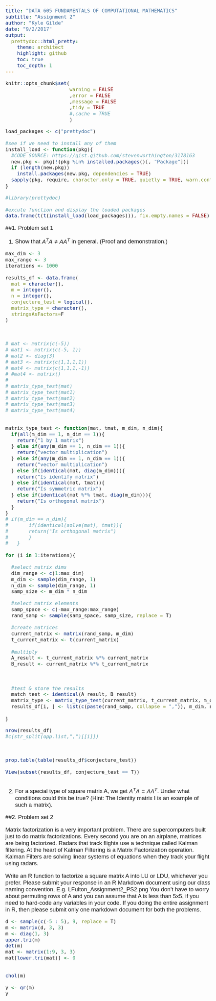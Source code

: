 ```yaml
---
title: "DATA 605 FUNDAMENTALS OF COMPUTATIONAL MATHEMATICS" 
subtitle: "Assignment 2"
author: "Kyle Gilde"
date: "9/2/2017"
output: 
  prettydoc::html_pretty:
    theme: architect
    highlight: github
    toc: true
    toc_depth: 1
---
```

<style type="text/css">
body{
  font-family: Helvetica;
  font-size: 14pt;
}
</style>
<body>
```r
knitr::opts_chunk$set(
                      warning = FALSE
                      ,error = FALSE
                      ,message = FALSE
                      ,tidy = TRUE
                      #,cache = TRUE
                      )
```


```r
load_packages <- c("prettydoc")

#see if we need to install any of them
install_load <- function(pkg){
  #CODE SOURCE: https://gist.github.com/stevenworthington/3178163
  new.pkg <- pkg[!(pkg %in% installed.packages()[, "Package"])]
  if (length(new.pkg)) 
    install.packages(new.pkg, dependencies = TRUE)
  sapply(pkg, require, character.only = TRUE, quietly = TRUE, warn.conflicts = FALSE)
}

#library(prettydoc)

#excute function and display the loaded packages
data.frame(t(t(install_load(load_packages))), fix.empty.names = FALSE)
```

##1. Problem set 1

(1) Show that $A^TA \neq AA^T$ in general. (Proof and demonstration.)

```r

max_dim <- 3
max_range <- 3
iterations <- 1000

results_df <- data.frame(
  mat = character(), 
  m = integer(),
  n = integer(),
  conjecture_test = logical(),
  matrix_type = character(), 
  stringsAsFactors=F
)



# mat <- matrix(c(-5))
# mat1 <- matrix(c(-5, 1))
# mat2 <- diag(3)
# mat3 <- matrix(c(1,1,1,1))
# mat4 <- matrix(c(1,1,1,-1))
# #mat4 <- matrix()
# 
# matrix_type_test(mat)
# matrix_type_test(mat1)
# matrix_type_test(mat2)
# matrix_type_test(mat3)
# matrix_type_test(mat4)


matrix_type_test <- function(mat, tmat, m_dim, n_dim){
  if(all(m_dim == 1, n_dim == 1)){
    return("1 by 1 matrix")
  } else if(any(m_dim == 1, n_dim == 1)){
    return("vector multiplication")
  } else if(any(m_dim == 1, n_dim == 1)){
    return("vector multiplication")
  } else if(identical(mat, diag(m_dim))){
    return("Is identify matrix")
  } else if(identical(mat, tmat)){
    return("Is symmetric matrix")
  } else if(identical(mat %*% tmat, diag(m_dim))){
    return("Is orthogonal matrix")
  }
}
# if(m_dim == n_dim){
#       if(identical(solve(mat), tmat)){
#       return("Is orthogonal matrix")
#       }
#   }

for (i in 1:iterations){

  #select matrix dims
  dim_range <- c(1:max_dim)
  m_dim <- sample(dim_range, 1)
  n_dim <- sample(dim_range, 1)
  samp_size <- m_dim * n_dim

  #select matrix elements
  samp_space <- c(-max_range:max_range)  
  rand_samp <- sample(samp_space, samp_size, replace = T)
  
  #create matrices
  current_matrix <- matrix(rand_samp, m_dim)
  t_current_matrix <- t(current_matrix)
  
  #multiply
  A_result <- t_current_matrix %*% current_matrix
  B_result <- current_matrix %*% t_current_matrix
  
  
  
  #test & store the results
  match_test <- identical(A_result, B_result)
  matrix_type <- matrix_type_test(current_matrix, t_current_matrix, m_dim, n_dim)
  results_df[i, ] <- list(c(paste(rand_samp, collapse = ",")), m_dim, n_dim, match_test, matrix_type)
  
}  

nrow(results_df)
#c(str_split(opp.list,",")[[i]])



prop.table(table(results_df$conjecture_test))

View(subset(results_df, conjecture_test == T))



```


(2) For a special type of square matrix A, we get $A^TA = AA^T$. Under what conditions could this be true? (Hint: The Identity matrix I is an example of such a matrix).




##2. Problem set 2

Matrix factorization is a very important problem. There are supercomputers built just to do matrix  factorizations. Every second you are on an airplane, matrices are being factorized. Radars that track flights use a technique called Kalman filtering. At the heart of Kalman Filtering is a Matrix Factorization operation. Kalman Filters are solving linear systems of equations when they track your flight using radars. 

Write an R function to factorize a square matrix A into LU or LDU, whichever you prefer. Please submit your response in an R Markdown document using our class naming convention, E.g. LFulton_Assignment2_PS2.png You don't have to worry about permuting rows of A and you can assume that A is less than 5x5, if you need to hard-code any variables in your code. If you doing the entire assignment in R, then please submit only one markdown document for both the problems.

```r
d <- sample(c(-5 : 5), 9, replace = T)
m <- matrix(d, 3, 3)
m <- diag(1, 3)
upper.tri(m) 
det(m)
mat <- matrix(1:9, 3, 3)
mat[lower.tri(mat)] <- 0


chol(m)

y <- qr(m)
y
```


</body>